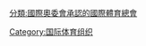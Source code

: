 {{Catmore}}
{{Commons category|International Ice Hockey Federation}}

[[Category:国际体育组织|Category:国际体育组织]]
[[分類:國際奧委會承認的國際體育總會|分類:國際奧委會承認的國際體育總會]]